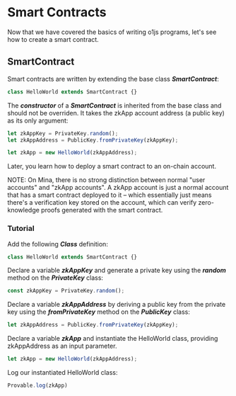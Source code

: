 # Smart Contracts
Now that we have covered the basics of writing o1js programs, let's see how to create a smart contract.

## SmartContract

Smart contracts are written by extending the base class ***SmartContract***:
```ts
class HelloWorld extends SmartContract {}
```

The ***constructor*** of a ***SmartContract*** is inherited from the base class and should not be overriden. It takes the zkApp account address (a public key) as its only argument:
```ts
let zkAppKey = PrivateKey.random();
let zkAppAddress = PublicKey.fromPrivateKey(zkAppKey);

let zkApp = new HelloWorld(zkAppAddress);
```

Later, you learn how to deploy a smart contract to an on-chain account.

NOTE: On Mina, there is no strong distinction between normal "user accounts" and "zkApp accounts". A zkApp account is just a normal account that has a smart contract deployed to it – which essentially just means there's a verification key stored on the account, which can verify zero-knowledge proofs generated with the smart contract.

### Tutorial

Add the following ***Class*** definition:

```ts
class HelloWorld extends SmartContract {}
```

Declare a variable ***zkAppKey*** and generate a private key using the ***random*** method on the ***PrivateKey*** class:
```ts
const zkAppKey = PrivateKey.random();
```

Declare a variable ***zkAppAddress*** by deriving a public key from the private key using the ***fromPrivateKey*** method on the ***PublicKey*** class:
```ts
let zkAppAddress = PublicKey.fromPrivateKey(zkAppKey);
```

Declare a variable ***zkApp*** and instantiate the HelloWorld class, providing zkAppAddress as an input parameter.
```ts
let zkApp = new HelloWorld(zkAppAddress);
```

Log our instantiated HelloWorld class:
```ts
Provable.log(zkApp)
```
